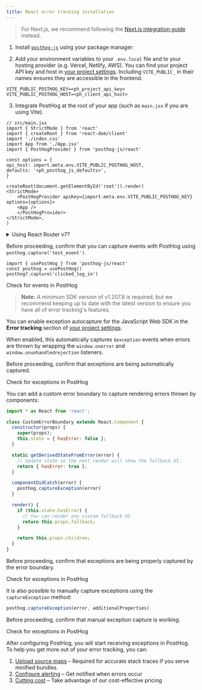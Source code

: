 ```yaml
---
title: React error tracking installation
---
```




> For Next.js, we recommend following the [Next.js integration guide](/docs/integrate/next-js) instead.

<Steps>
<Step title="Installing PostHog React SDK" subtitle="Your goal in this step: Install the PostHog React SDK." badge="required">


1. Install [`posthog-js`](https://github.com/posthog/posthog-js) using your package manager:

<InstallWebPackageManagers />

2. Add your environment variables to your `.env.local` file and to your hosting provider (e.g. Vercel, Netlify, AWS). You can find your project API key and host in [your project settings](https://us.posthog.com/settings/project). Including `VITE_PUBLIC_` in their names ensures they are accessible in the frontend.

```shell file=.env.local
VITE_PUBLIC_POSTHOG_KEY=<ph_project_api_key>
VITE_PUBLIC_POSTHOG_HOST=<ph_client_api_host>
```

3. Integrate PostHog at the root of your app (such as `main.jsx` if you are using Vite).

```react
// src/main.jsx
import { StrictMode } from 'react'
import { createRoot } from 'react-dom/client'
import './index.css'
import App from './App.jsx'
import { PostHogProvider } from 'posthog-js/react'

const options = {
api_host: import.meta.env.VITE_PUBLIC_POSTHOG_HOST,
defaults: '<ph_posthog_js_defaults>',
}

createRoot(document.getElementById('root')).render(
<StrictMode>
    <PostHogProvider apiKey={import.meta.env.VITE_PUBLIC_POSTHOG_KEY} options={options}>
    <App />
    </PostHogProvider>
</StrictMode>,
)
```

<details>
<summary>Using React Router v7?</summary>

You need to set `posthog-js` and `posthog-js/react` as external packages in your `vite.config.ts` file to avoid SSR errors.

```ts file=vite.config.ts
// ... imports

export default defineConfig({
    plugins: [tailwindcss(), reactRouter(), tsconfigPaths()],
    ssr: {
    noExternal: ['posthog-js', 'posthog-js/react']
    }
});
``` 

See our [Remix docs](/docs/libraries/remix) for more details.
</details>

</Step>

<Step checkpoint title="Verify PostHog is initialized" subtitle="Confirm you can capture events with PostHog">

Before proceeding, confirm that you can capture events with PostHog using `posthog.capture('test_event')`.

```tsx
import { usePostHog } from 'posthog-js/react'
const posthog = usePostHog()
posthog?.capture('clicked_log_in')
```

<div className="mt-4 mb-2">
  <CallToAction type="primary" to="https://us.posthog.com/activity/explore">
    Check for events in PostHog
  </CallToAction>
</div>

</Step>

<Step title="Setting up exception autocapture" subtitle="Your goal in this step: Enable automatic exception tracking for your React application." badge="required">

> **Note:** A minimum SDK version of v1.207.8 is required, but we recommend keeping up to date with the latest version to ensure you have all of error tracking's features.

You can enable exception autocapture for the JavaScript Web SDK in the **Error tracking** section of [your project settings](https://us.posthog.com/settings/project-error-tracking#exception-autocapture). 

When enabled, this automatically captures `$exception` events when errors are thrown by wrapping the `window.onerror` and `window.onunhandledrejection` listeners.

</Step>

<Step checkpoint title="Verify exception autocapture" subtitle="Confirm exceptions are being automatically captured">

Before proceeding, confirm that exceptions are being automatically captured.

<div className="mt-4 mb-2">
  <CallToAction type="primary" to="https://us.posthog.com/activity/explore">
    Check for exceptions in PostHog
  </CallToAction>
</div>

</Step>

<Step title="Setting up error boundaries" subtitle="Your goal in this step: Capturing errors with error boundaries." badge="optional">

You can add a custom error boundary to capture rendering errors thrown by components:

```javascript
import * as React from 'react';

class CustomErrorBoundary extends React.Component {
  constructor(props) {
    super(props);
    this.state = { hasError: false };
  }

  static getDerivedStateFromError(error) {
    // Update state so the next render will show the fallback UI.
    return { hasError: true };
  }

  componentDidCatch(error) {
    posthog.captureException(error)
  }

  render() {
    if (this.state.hasError) {
      // You can render any custom fallback UI
      return this.props.fallback;
    }

    return this.props.children;
  }
}
```

</Step>

<Step checkpoint title="Verify error boundary capture" subtitle="Confirm exceptions are being properly captured by the error boundary">

Before proceeding, confirm that exceptions are being properly captured by the error boundary.

<div className="mt-4 mb-2">
  <CallToAction type="primary" to="https://us.posthog.com/activity/explore">
    Check for exceptions in PostHog
  </CallToAction>
</div>

</Step>

<Step title="Manually capturing exceptions" subtitle="Your goal in this step: Manually capture exceptions in your React application." badge="optional">

It is also possible to manually capture exceptions using the `captureException` method:

```js
posthog.captureException(error, additionalProperties)
```

</Step>

<Step checkpoint title="Verify manual exception capture" subtitle="Confirm manual exception capture is working">

Before proceeding, confirm that manual exception capture is working.

<div className="mt-4 mb-2">
  <CallToAction type="primary" to="https://us.posthog.com/activity/explore">
    Check for exceptions in PostHog
  </CallToAction>
</div>

</Step>

<Step title="Next steps">

After configuring PostHog, you will start receiving exceptions in PostHog. To help you get more out of your error tracking, you can:

1. [Upload source maps](/docs/error-tracking/upload-source-maps) – Required for accurate stack traces if you serve minified bundles.
2. [Configure alerting](/docs/error-tracking/alerts) – Get notified when errors occur
3. [Cutting cost](/docs/error-tracking/cutting-costs) – Take advantage of our cost-effective pricing

</Step>
</Steps> 